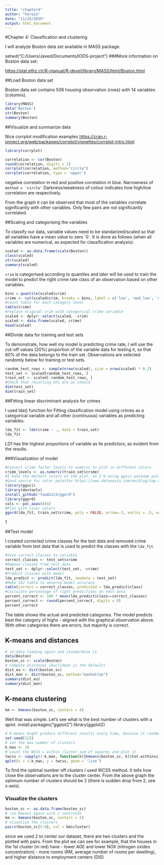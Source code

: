 ```yaml
---
title: "chapter4"
author: "Feroze"
date: "11/24/2019"
output: html_document
---
```


#Chapter 4: Classification and clustering

 I will analyze Boston data set available in MASS package. 

 setwd("C:/Users/Javed/Documents/IODS-project")
###More information on Boston data set:  

<https://stat.ethz.ch/R-manual/R-devel/library/MASS/html/Boston.html>

##Load Boston data set

Boston data set contains 506 housing observation (rows) with 14 variables (columns).

```r
library(MASS)
data('Boston')
str(Boston)
summary(Boston)
```

##Visualize and summarize data

Nice corrplot modification examples <https://cran.r-project.org/web/packages/corrplot/vignettes/corrplot-intro.html>

```r
library(corrplot)

correlation <- cor(Boston)
round(correlation, digits = 2)
corrplot(correlation, method="circle")
corrplot(correlation, type = 'upper')
```

 negative correlation in red and positive correlation in blue. Narrowness of `method = 'circle'` Darkness/weakness of colour indicates how high/low correlation are respectively.  

From the graph it can be observed that most of the variables correlate significantly with other variables. Only few pairs are not significantly correlated.

##Scaling and categorising the variables


To classify our data, variable values need to be standarized/scaled so that all variables have a mean value to zero `0´. It is done as follows (when all variables are numerical, as expected for classification analysis):

```r
scaled <- as.data.frame(scale(Boston))
class(scaled)
str(scaled)
summary(scaled)
```
`crim` is categorised according to quantiles and later will be used to train the model to predict the right crime rate class of an observation based on other variables.

```r
bins = quantile(scaled$crim)
crime <- cut(scaled$crim, breaks = bins, label = c('low', 'med_low', 'med_high', 'high'), include.lowest = TRUE)
#count table for each category level
table(crime)
#replace original crim with categorical crime variable
scaled <- dplyr::select(scaled, -crim)
scaled <- data.frame(scaled, crime)
head(scaled)
```
##Divide data for training and test sets

To demonstrate, how well my model is predicting crime rate, I will use the cut-off values (20%) proportion of the variable data for testing it, so that 80% of the data belongs to the train set. Observations are selected randomly below for training or test sets.

```r
random_test_rows <- sample(nrow(scaled), size = nrow(scaled) * 0.2)
test_set <- scaled[random_test_rows, ]
train_set <- scaled[-random_test_rows, ]
#Check that resulting dfs are as should
dim(test_set)
dim(train_set)
```



##Fitting linear discriminant analysis for crimes

I used lda() function for Fitting classification model using crimes as a categorical variable and all other (continuous) variables as predicting variables.

```r
lda_fit <- lda(crime ~ ., data = train_set)
lda_fit
```
LD1 has the highest proportions of variable as its predictors, as evident from the results.

###Visualization of model


```r
#Convert crime factor levels to numeric to plot in different colors
crime_levels <- as.numeric(train_set$crime)
#I hate the default colors of the plot, so I'm using ggsci package palettes instead
#Good source for color palettes https://www.datanovia.com/en/blog/top-r-color-palettes-to-know-for-great-data-visualization/
library(ggsci)
library(devtools)
install_github("fawda123/ggord")
library(ggord)
cols <- pal_aaas()(4)
#Plot with nicer colors
ggord(lda_fit, train_set$crime, poly = FALSE, arrow=.3, veclsz = .5, vec_ext = 4, size=1, cols = cols)
```

1

##Test model

I created corrected crime classes for the test data and removed crime variable from test data that is used to predict the classes with the `lda_fit`.

```r
#Save correct classes to variable
correct_classes <- test_set$crime
#Remove classes from test data
test_set <- dplyr::select(test_set, -crime)
#Predict classes with model
lda_predict <- predict(lda_fit, newdata = test_set)
#Make 2X2 table to observe model accuracy
table(correct = correct_classes, predicted = lda_predict$class)
#Calculate percentage of right predictions on test data
percent_correct <- 100 * mean(lda_predict$class==correct_classes)
percent_correct <- round(percent_correct, digits = 0)
percent_correct
```

The table shows the actual and predicted categories. The model predicts best the category of highs  - aligned with the graphical observation above. With other categories there are errors, but majority is correct. 

## K-means and distances 

```r
# re-data loading again and standardize it
data(Boston)
boston_sc <- scale(Boston)
# Compute distances (Euclidean is the default)
dist_eu <- dist(boston_sc)
dist_man <- dist(boston_sc, method="manhattan")
summary(dist_eu)
summary(dist_man)
```


## K-means clustering
```r
km <- kmeans(boston_sc, centers = 4)
```

Well that was simple. Let's see what is the best number of clusters with a qplot. 
 install.packages("ggplot2")
 library(ggplot2)
```r
# K-means might produce different results every time, because it randomly assigns the initial cluster centers. The function set.seed() can be used to deal with that.
set.seed(123)
# set the max number of clusters
k_max <- 10
# count the WCSS = within cluster sum of squares and plot it
twcss <- sapply(1:k_max, function(k){kmeans(boston_sc, k)$tot.withinss})
qplot(x = 1:k_max, y = twcss, geom = 'line')
```

To find the optimal number off clusters I used WCSS method. It tells how close the observations are to the cluster center. From the above graph the optimum number of clusters should be 2 (there is sudden drop from 2, see x-axis). 

### Visualize the clusters

```r
boston_sc <- as.data.frame(boston_sc)
# run kmeans again with 2 centroids
km <- kmeans(boston_sc, centers = 2)
# visualize the clusters
pairs(boston_sc[5:8], col = km$cluster)
```

since we used 2 to center our dataset, there are two clusters and the plotted with pairs. From the plot we can see for example, that the houses in the 1st cluster (in red) have
- lower AGE and lower NOX (nitrogen oxides concentration) 
- more rooms (RM, average number of rooms per dwelling), and higher distance to employment centers (DIS) 
